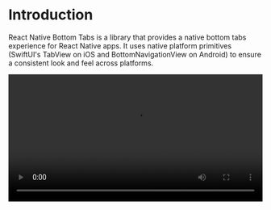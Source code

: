 # Introduction

React Native Bottom Tabs is a library that provides a native bottom tabs experience for React Native apps. It uses native platform primitives (SwiftUI's TabView on iOS and BottomNavigationView on Android) to ensure a consistent look and feel across platforms.

<video controls width="100%" src='https://github.com/user-attachments/assets/fbdd9ce2-f4b9-4d0c-bd91-2e62bb422d69' />

## Supported Platforms
- iOS
- Android
- visionOS
- tvOS
- macOS (coming soon)
